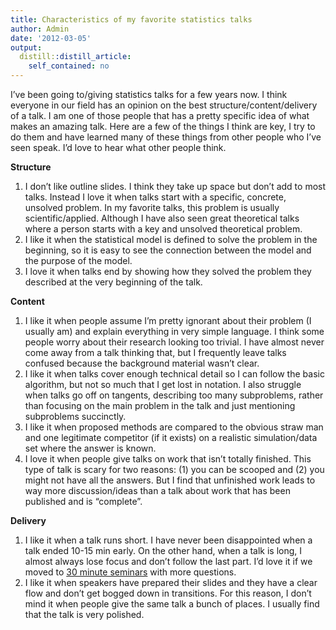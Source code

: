 ```yaml
---
title: Characteristics of my favorite statistics talks
author: Admin
date: '2012-03-05'
output:
  distill::distill_article:
    self_contained: no
---
```


I&#8217;ve been going to/giving statistics talks for a few years now. I think everyone in our field has an opinion on the best structure/content/delivery of a talk. I am one of those people that has a pretty specific idea of what makes an amazing talk. Here are a few of the things I think are key, I try to do them and have learned many of these things from other people who I&#8217;ve seen speak. I&#8217;d love to hear what other people think. 

**Structure**

  1. I don&#8217;t like outline slides. I think they take up space but don&#8217;t add to most talks. Instead I love it when talks start with a specific, concrete, unsolved problem. In my favorite talks, this problem is usually scientific/applied. Although I have also seen great theoretical talks where a person starts with a key and unsolved theoretical problem. 
  2. I like it when the statistical model is defined to solve the problem in the beginning, so it is easy to see the connection between the model and the purpose of the model. 
  3. I love it when talks end by showing how they solved the problem they described at the very beginning of the talk. 

**Content**

  1. I like it when people assume I&#8217;m pretty ignorant about their problem (I usually am) and explain everything in very simple language. I think some people worry about their research looking too trivial. I have almost never come away from a talk thinking that, but I frequently leave talks confused because the background material wasn&#8217;t clear. 
  2. I like it when talks cover enough technical detail so I can follow the basic algorithm, but not so much that I get lost in notation. I also struggle when talks go off on tangents, describing too many subproblems, rather than focusing on the main problem in the talk and just mentioning subproblems succinctly. 
  3. I like it when proposed methods are compared to the obvious straw man and one legitimate competitor (if it exists) on a realistic simulation/data set where the answer is known. 
  4. I love it when people give talks on work that isn&#8217;t totally finished. This type of talk is scary for two reasons: (1) you can be scooped and (2) you might not have all the answers. But I find that unfinished work leads to way more discussion/ideas than a talk about work that has been published and is &#8220;complete&#8221;. 

**Delivery**

  1. I like it when a talk runs short. I have never been disappointed when a talk ended 10-15 min early. On the other hand, when a talk is long, I almost always lose focus and don&#8217;t follow the last part. I&#8217;d love it if we moved to <a href="http://simplystatistics.tumblr.com/post/10686092687/25-minute-seminars" target="_blank">30 minute seminars</a> with more questions. 
  2. I like it when speakers have prepared their slides and they have a clear flow and don&#8217;t get bogged down in transitions. For this reason, I don&#8217;t mind it when people give the same talk a bunch of places. I usually find that the talk is very polished.
